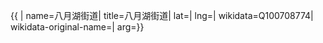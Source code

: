 {{ {{{1|PRC admin/showdata}}}|
name=八月湖街道|
title=八月湖街道|
lat=|
lng=|
wikidata=Q100708774|
wikidata-original-name=|
arg={{{arg|}}}}}